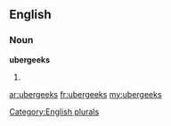 ==English==

===Noun===
'''ubergeeks'''

# {{plural of|[[ubergeek]]}}

[[Category:English plurals]]

[[ar:ubergeeks]]
[[fr:ubergeeks]]
[[my:ubergeeks]]